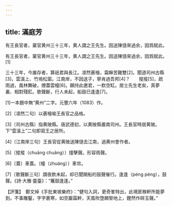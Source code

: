 ```yaml
---
---
---
```

title: 滿庭芳
---




有王長官者，棄官黄州三十三年，黄人謂之王先生。因送陳慥來過余，因爲賦此。

有王長官者，棄官黄州三十三年，黄人謂之王先生。因送陳慥來過余，因爲賦此。[1]



三十三年，今誰存者，算祇君與長江。凛然蒼檜，霜榦苦難雙[2]。聞道司州古縣[3]，雲溪上、竹塢松窗。江南岸，不因送子，寧肯過吾邦[4]？　　摐摐[5]，疏雨過，風林舞破，煙蓋雲幢[6]。願持此邀君，一飲空缸。居士先生老矣，真夢裏、相對殘釭。歌聲斷，行人未起，船鼓已逢逢[7]。

[1]一本題中無“黄州”二字。元豐六年（1083）作。

[2]〔凛然二句〕以蒼檜喻王長官之品格。

[3]〔司州古縣〕指黄陂縣。唐武德初，以黄陂縣置南司州。王長官時居黄陂。下“雲溪上”二句即寫王之居所。

[4]〔江南岸三句〕王長官從黄陂送陳慥去江南，過黄州會作者。

[5]〔摐摐（chuāng chuāng）〕撞擊聲。形容雨聲。

[6]〔蓋〕車蓋。〔幢（zhuáng）〕車帘。

[7]〔歌聲斷三句〕謂夜飲未起，却已聞開船的鼓聲催行。逢逢（péng péng），鼓聲。《詩·大雅·靈臺》：“鼉鼓逢逢。”

【評箋】　鄭文焯《手批東坡樂府》：“健句入詞，更奇峯特出，此境匪稼軒所能夢到。不事雕鑿，字字蒼寒，如空巖霜幹，天風吹墮頗黎地上，鏗然作碎玉聲。”